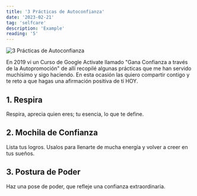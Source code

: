```yaml
---
title: '3 Prácticas de Autoconfianza'
date: '2023-02-21'
tag: 'selfcare'
description: 'Example'
reading: '5'
---
```


![3 Prácticas de Autoconfianza](https://tizanasoft.com/static/ART_3_PRACTICAS_DE_AUTOCONFIANZA.png)

En 2019 vi un Curso de Google Activate llamado "Gana Confianza a través de la Autopromoción" de allí recopilé algunas prácticas que me han servido muchísimo y sigo haciendo. En esta ocasión las quiero compartir contigo y te reto a que hagas una afirmación positiva de tí HOY.

## 1. Respira

Respira, aprecia quien eres; tu esencia, lo que te define.

## 2. Mochila de Confianza

Lista tus logros. Usalos para llenarte de mucha energía y volver a creer en tus sueños.

## 3. Postura de Poder

Haz una pose de poder, que refleje  una confianza extraordinaria.
